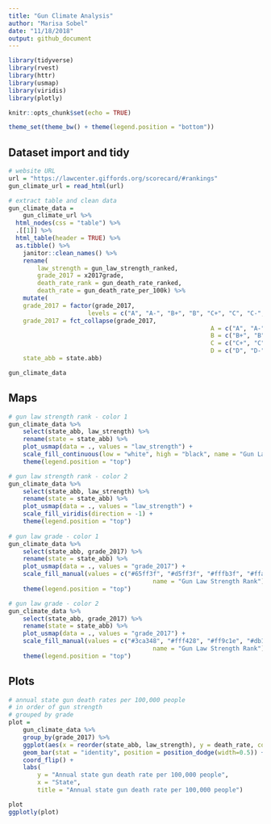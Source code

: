 ```yaml
---
title: "Gun Climate Analysis"
author: "Marisa Sobel"
date: "11/18/2018"
output: github_document
---
```


```r
library(tidyverse)
library(rvest)
library(httr)
library(usmap)
library(viridis)
library(plotly)

knitr::opts_chunk$set(echo = TRUE)

theme_set(theme_bw() + theme(legend.position = "bottom"))
```

## Dataset import and tidy

```r
# website URL
url = "https://lawcenter.giffords.org/scorecard/#rankings"
gun_climate_url = read_html(url)

# extract table and clean data
gun_climate_data = 
	gun_climate_url %>% 
  html_nodes(css = "table") %>% 
  .[[1]] %>% 
  html_table(header = TRUE) %>% 
  as.tibble() %>% 
	janitor::clean_names() %>% 
	rename(
		law_strength = gun_law_strength_ranked, 
		grade_2017 = x2017grade, 
		death_rate_rank = gun_death_rate_ranked, 
		death_rate = gun_death_rate_per_100k) %>% 
	mutate(
    grade_2017 = factor(grade_2017, 
                      levels = c("A", "A-", "B+", "B", "C+", "C", "C-", "D", "D-", "F")), 
    grade_2017 = fct_collapse(grade_2017, 
    													A = c("A", "A-"), 
    													B = c("B+", "B"), 
    													C = c("C+", "C", "C-"), 
    													D = c("D", "D-")), 
    state_abb = state.abb)

gun_climate_data
```

## Maps 

```r
# gun law strength rank - color 1
gun_climate_data %>% 
	select(state_abb, law_strength) %>% 
	rename(state = state_abb) %>% 
	plot_usmap(data = ., values = "law_strength") +
	scale_fill_continuous(low = "white", high = "black", name = "Gun Law Strength Rank (2017)") +
	theme(legend.position = "top")

# gun law strength rank - color 2
gun_climate_data %>% 
	select(state_abb, law_strength) %>% 
	rename(state = state_abb) %>% 
	plot_usmap(data = ., values = "law_strength") +
	scale_fill_viridis(direction = -1) +
	theme(legend.position = "top")
	
# gun law grade - color 1
gun_climate_data %>% 
	select(state_abb, grade_2017) %>% 
	rename(state = state_abb) %>% 
	plot_usmap(data = ., values = "grade_2017") +
	scale_fill_manual(values = c("#65ff3f", "#d5ff3f", "#fffb3f", "#ffab3f", "#ff423f"), 
										name = "Gun Law Strength Rank") + 
	theme(legend.position = "top")

# gun law grade - color 2
gun_climate_data %>% 
	select(state_abb, grade_2017) %>% 
	rename(state = state_abb) %>% 
	plot_usmap(data = ., values = "grade_2017") +
	scale_fill_manual(values = c("#3ca348", "#fff428", "#ff9c1e", "#db1d1a", "#4f0b2f"), 
										name = "Gun Law Strength Rank") + 
	theme(legend.position = "top")
```

## Plots 

```r
# annual state gun death rates per 100,000 people
# in order of gun strength 
# grouped by grade
plot = 
	gun_climate_data %>% 
	group_by(grade_2017) %>% 
	ggplot(aes(x = reorder(state_abb, law_strength), y = death_rate, color = grade_2017)) +
	geom_bar(stat = "identity", position = position_dodge(width=0.5)) + 
	coord_flip() +
	labs(
		y = "Annual state gun death rate per 100,000 people", 
		x = "State", 
		title = "Annual state gun death rate per 100,000 people")

plot
ggplotly(plot)
```

